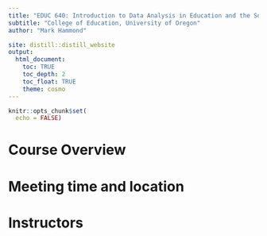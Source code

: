```yaml
---
title: "EDUC 640: Introduction to Data Analysis in Education and the Social Sciences"
subtitle: "College of Education, University of Oregon"
author: "Mark Hammond"

site: distill::distill_website
output:
  html_document:
    toc: TRUE
    toc_depth: 2
    toc_float: TRUE
    theme: cosmo
---
```


```r
knitr::opts_chunk$set(
  echo = FALSE)
```

# Course Overview

# Meeting time and location

# Instructors
